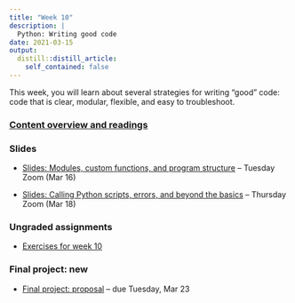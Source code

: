 ```yaml
---
title: "Week 10"
description: |
  Python: Writing good code
date: 2021-03-15
output:
  distill::distill_article:
    self_contained: false
---
```


This week, you will learn about several strategies for writing "good" code:
code that is clear, modular, flexible, and easy to troubleshoot.

### [Content overview and readings](../../w10_readings.html)

### Slides

- [Slides: Modules, custom functions, and program structure](../week-10/slides/10-1.html) -- Tuesday Zoom (Mar 16)

- [Slides: Calling Python scripts, errors, and beyond the basics](../week-10/slides/10-2.html) -- Thursday Zoom (Mar 18)

### Ungraded assignments

- [Exercises for week 10](../../w10_exercises.html)

### Final project: new

- [Final project: proposal](../../finalproject_proposal.html) -- due Tuesday, Mar 23
